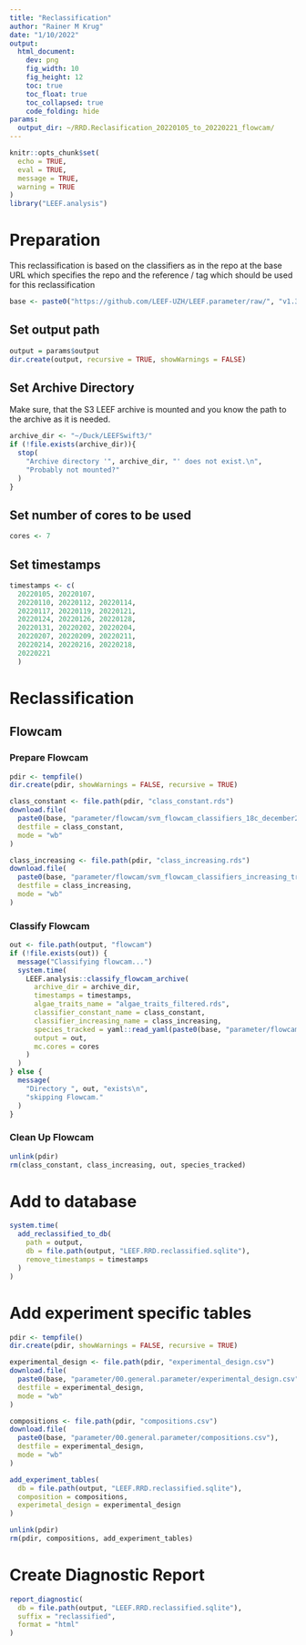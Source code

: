 ```yaml
---
title: "Reclassification"
author: "Rainer M Krug"
date: "1/10/2022"
output:
  html_document:
    dev: png
    fig_width: 10
    fig_height: 12
    toc: true
    toc_float: true
    toc_collapsed: true
    code_folding: hide
params:
  output_dir: ~/RRD.Reclasification_20220105_to_20220221_flowcam/
---
```


```r
knitr::opts_chunk$set(
  echo = TRUE,
  eval = TRUE,
  message = TRUE,
  warning = TRUE
)
library("LEEF.analysis")
```

# Preparation
This reclassification is based on the classifiers as in the repo at the base URL which specifies the repo and the reference / tag which should be used for this reclassification
```r
base <- paste0("https://github.com/LEEF-UZH/LEEF.parameter/raw/", "v1.3.0", "/")
```

## Set output path
```r
output = params$output
dir.create(output, recursive = TRUE, showWarnings = FALSE)
```


## Set Archive Directory
Make sure, that the S3 LEEF archive is mounted and you know the path to the archive as it is needed.

```r
archive_dir <- "~/Duck/LEEFSwift3/"
if (!file.exists(archive_dir)){
  stop(
    "Archive directory '", archive_dir, "' does not exist.\n",
    "Probably not mounted?" 
  )
}
```

## Set number of cores to be used
```r
cores <- 7
```

## Set timestamps
```r
timestamps <- c(
  20220105, 20220107,
  20220110, 20220112, 20220114,
  20220117, 20220119, 20220121,
  20220124, 20220126, 20220128,
  20220131, 20220202, 20220204,
  20220207, 20220209, 20220211,
  20220214, 20220216, 20220218,
  20220221
  )
```


# Reclassification 

## Flowcam

### Prepare Flowcam
```r
pdir <- tempfile()
dir.create(pdir, showWarnings = FALSE, recursive = TRUE)

class_constant <- file.path(pdir, "class_constant.rds")
download.file(
  paste0(base, "parameter/flowcam/svm_flowcam_classifiers_18c_december2021.rds"), 
  destfile = class_constant,
  mode = "wb"
)

class_increasing <- file.path(pdir, "class_increasing.rds")
download.file(
  paste0(base, "parameter/flowcam/svm_flowcam_classifiers_increasing_trained_at_18c_december2021.rds"), 
  destfile = class_increasing,
  mode = "wb"
)
```

### Classify Flowcam
```r
out <- file.path(output, "flowcam")
if (!file.exists(out)) {
  message("Classifying flowcam...")
  system.time(
    LEEF.analysis::classify_flowcam_archive(
      archive_dir = archive_dir, 
      timestamps = timestamps, 
      algae_traits_name = "algae_traits_filtered.rds", 
      classifier_constant_name = class_constant, 
      classifier_increasing_name = class_increasing, 
      species_tracked = yaml::read_yaml(paste0(base, "parameter/flowcam/flowcam.yml"))$species_tracked,
      output = out,
      mc.cores = cores
    )
  )
} else {
  message(
    "Directory ", out, "exists\n",
    "skipping Flowcam."
  )
}
```

### Clean Up Flowcam
```r
unlink(pdir)
rm(class_constant, class_increasing, out, species_tracked)
```

# Add to database
```r
system.time(
  add_reclassified_to_db(
    path = output, 
    db = file.path(output, "LEEF.RRD.reclassified.sqlite"), 
    remove_timestamps = timestamps
  )
)
```

# Add experiment specific tables
```r
pdir <- tempfile()
dir.create(pdir, showWarnings = FALSE, recursive = TRUE)

experimental_design <- file.path(pdir, "experimental_design.csv")
download.file(
  paste0(base, "parameter/00.general.parameter/experimental_design.csv"), 
  destfile = experimental_design,
  mode = "wb"
)

compositions <- file.path(pdir, "compositions.csv")
download.file(
  paste0(base, "parameter/00.general.parameter/compositions.csv"), 
  destfile = experimental_design,
  mode = "wb"
)

add_experiment_tables(
  db = file.path(output, "LEEF.RRD.reclassified.sqlite"), 
  composition = compositions, 
  experimetal_design = experimental_design
)

unlink(pdir)
rm(pdir, compositions, add_experiment_tables)
```

# Create Diagnostic Report
```r
report_diagnostic(
  db = file.path(output, "LEEF.RRD.reclassified.sqlite"), 
  suffix = "reclassified", 
  format = "html"
)
```

